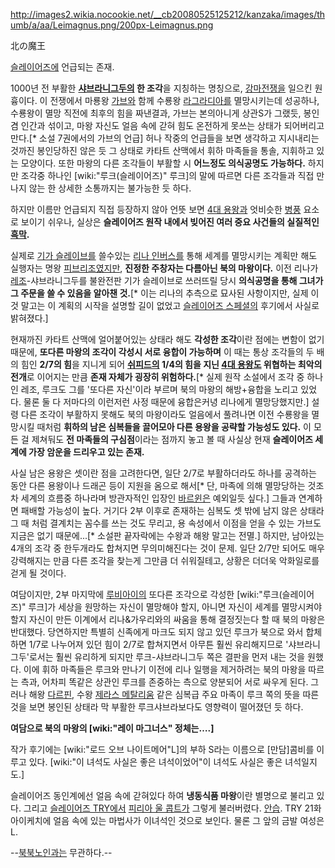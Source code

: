 http://images2.wikia.nocookie.net/__cb20080525125212/kanzaka/images/thumb/a/aa/Leimagnus.png/200px-Leimagnus.png

北の魔王

[[슬레이어즈]]에 언급되는 존재.

1000년 전 부활한 '''[[샤브라니그두]]의 한 조각'''을 지칭하는 명칭으로, [[강마전쟁]]을 일으킨 원흉이다.
이 전쟁에서 마룡왕 [[가브]]와 함께 수룡왕 [[라그라디아]]를 멸망시키는데 성공하나, 수룡왕이 멸망 직전에 최후의 힘을 짜낸결과, 가브는 본의아니게 상관S가 그랬듯, 봉인 겸 인간과 섞이고, 마왕 자신도 얼음 속에 갇혀 힘도 온전하게 못쓰는 상태가 되어버리고 만다.[* 소설 7권에서의 가브의 언급] 허나 작중의 언급들을 보면 생각하고 지시내리는 것까진 봉인당하진 않은 듯 그 상태로 카타트 산맥에서 휘하 마족들을 통솔, 지휘하고 있는 모양이다. 또한 마왕의 다른 조각들이 부활할 시 '''어느정도 의식공명도 가능하다.''' 하지만 조각중 하나인 [wiki:"루크(슬레이어즈)" 루크]의 말에 따르면 다른 조각들과 직접 만나지 않는 한 상세한 소통까지는 불가능한 듯 하다.

하지만 이름만 언급되지 직접 등장하지 않아 언뜻 보면 [[4대 용왕]]과 엇비슷한 [[병풍]] 요소로 보이기 쉬우나, 실상은 '''슬레이어즈 원작 내에서 빚어진 여러 중요 사건들의 실질적인 [[흑막]].'''

실제로 [[기가 슬레이브]]를 쓸수있는 [[리나 인버스]]를 통해 세계를 멸망시키는 계획만 해도 실행자는 명왕 [[피브리조]]였지만, '''진정한 주창자는 다름아닌 북의 마왕이다.''' 이전 리나가 [[레조]]-샤브라니그두를 불완전판 기가 슬레이브로 쓰러뜨릴 당시 '''의식공명을 통해 그녀가 그 주문을 쓸 수 있음을 알아챈 것.'''[* 이는 리나의 추측으로 묘사된 사항이지만, 실제 이것 말고는 이 계획의 시작을 설명할 길이 없었고 [[슬레이어즈 스페셜]]의 후기에서 사실로 밝혀졌다.]

현재까진 카타트 산맥에 얼어붙어있는 상태라 해도 '''각성한 조각'''이란 점에는 변함이 없기 때문에, '''또다른 마왕의 조각이 각성시 서로 융합이 가능하며''' 이 때는 통상 조각들의 두 배의 힘인 '''2/7의 힘'''을 지니게 되어 '''[[쉬피드]]의 1/4의 힘을 지닌 [[4대 용왕]]도 위협하는 최악의 전개'''로 이어지는 만큼 '''존재 자체가 굉장히 위험하다.'''[* 실제 원작 소설에서 조각 중 하나인 레조, 루크도 그를 '또다른 자신'이라 부르며 북의 마왕의 해방+융합을 노리고 있었다. 물론 둘 다 저마다의 이런저런 사정 때문에 융합은커녕 리나에게 멸망당했지만.] 설령 다른 조각이 부활하지 못해도 북의 마왕이라도 얼음에서 풀려나면 이전 수룡왕을 멸망시킬 때처럼 '''휘하의 남은 심복들을 끌어모아 다른 용왕을 공략할 가능성도 있다.''' 이 모든 걸 제쳐둬도 '''전 마족들의 구심점'''이라는 점까지 놓고 볼 때 사실상 현재 '''슬레이어즈 세계에 가장 암운을 드리우고 있는 존재.'''

사실 남은 용왕은 셋이란 점을 고려한다면, 일단 2/7로 부활하더라도 하나를 공격하는 동안 다른 용왕이나 드래곤 등이 지원을 옴으로 해서[* 단, 마족에 의해 멸망당하는 것조차 세계의 흐름중 하나라며 방관자적인 입장인 [[바르윈]]은 예외일듯 싶다.] 그들과 연계하면 패배할 가능성이 높다. 거기다 2부 이후로 존재하는 심복도 셋 밖에 남지 않은 상태라 그 때 처럼 결계치는 꼼수를 쓰는 것도 무리고, 용 속성에서 이점을 얻을 수 있는 가브도 지금은 없기 때문에...[* 소설판 끝자락에는 수왕과 해왕 말고는 전멸.]
하지만, 남아있는 4개의 조각 중 한두개라도 합쳐지면 무의미해진다는 것이 문제. 일단 2/7만 되어도 매우 강력해지는 만큼 다른 조각을 찾는게 그만큼 더 쉬워질테고, 상황은 더더욱 악화일로를 걷게 될 것이다.

여담이지만, 2부 마지막에 [[루비아이]]의 또다른 조각으로 각성한 [wiki:"루크(슬레이어즈)" 루크]가 세상을 원망하는 자신이 멸망해야 할지, 아니면 자신이 세계를 멸망시켜야 할지 자신이 만든 이계에서 리나&가우리와의 싸움을 통해 결정짓는다 할 때 북의 마왕은 반대했다. 당연하지만 특별히 신족에게 마크도 되지 않고 있던 루크가 북으로 와서 합체하면 1/7로 나누어져 있던 힘이 2/7로 합쳐지면서 아무튼 훨씬 유리해지므로 '샤브라니그두'로서는 훨씬 유리하게 되지만 루크-샤브라니그두 쪽은 결판을 먼저 내는 것을 원했다. 이에 휘하 마족들은 루크와 만나기 이전에 리나 일행을 제거하려는 북의 마왕을 따르는 측과, 어차피 똑같은 상관인 루크를 존중하는 측으로 양분되어 서로 싸우게 된다. 그러나 해왕 [[다르핀]], 수왕 [[제라스 메탈리움]] 같은 심복급 주요 마족이 루크 쪽의 뜻을 따른 것을 보면 봉인된 상태라 막 부활한 루크샤브라보다도 영향력이 떨어졌던 듯 하다.

'''여담으로 북의 마왕의 [wiki:"레이 마그너스" 정체는….]'''

작가 후기에는 [wiki:"로드 오브 나이트메어"L]의 부하 S라는 이름으로 [만담]콤비를 이루고 있다. [wiki:"이 녀석도 사실은 좋은 녀석이었어"이 녀석도 사실은 좋은 녀석일지도.]

슬레이어즈 동인계에선 얼음 속에 갇혀있다 하여 '''냉동식품 마왕'''이란 별명으로 불리고 있다. 그리고 [[슬레이어즈 TRY]]에서 [[피리아 울 콥트]]가 그렇게 불러버렸다. [[안습]]. TRY 21화 아이케치에 얼음 속에 있는 마법사가 이녀석인 것으로 보인다. 물론 그 앞의 금발 여성은 L.

--[[북북노인]]과는 무관하다.--
